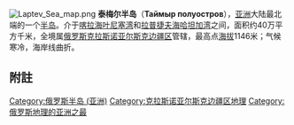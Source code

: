 [[File:Laptev_Sea_map.png|thumb]]
'''泰梅尔半岛'''（'''Таймыр полуостров'''），[[亚洲|亚洲]]大陆最北端的一个[[半岛|半岛]]。介于[[喀拉海|喀拉海]][[叶尼塞湾|叶尼塞湾]]和[[拉普捷夫海|拉普捷夫海]][[哈坦加湾|哈坦加湾]]之间，面积约40万平方千米，全境属[[俄罗斯|俄罗斯]][[克拉斯诺亚尔斯克边疆区|克拉斯诺亚尔斯克边疆区]]管辖，最高点[[海拔|海拔]]1146米；气候寒冷，海岸线曲折。
==附註==
{{Reflist}}


{{Authority control}}
{{russia-geo-stub}}
{{DEFAULTSORT:Таймыр}}
[[Category:俄罗斯半岛_(亚洲)|Category:俄罗斯半岛 (亚洲)]]
[[Category:克拉斯诺亚尔斯克边疆区地理|Category:克拉斯诺亚尔斯克边疆区地理]]
[[Category:俄罗斯地理的亚洲之最|Category:俄罗斯地理的亚洲之最]]